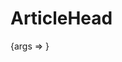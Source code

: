 
<Meta title="ArticleHead" component={ArticleHead} />

# ArticleHead

<Canvas>
  <Story
    name="Basic"
    args={{
      name: 'Заголовок статьи',
      alt: 'Клавиатура',
      releaseDate: '04.09.2020',
      minutesRead: 12,
    }}
  >
    {args => <ArticleHead {...args} />}
  </Story>
</Canvas>

<ArgsTable />

